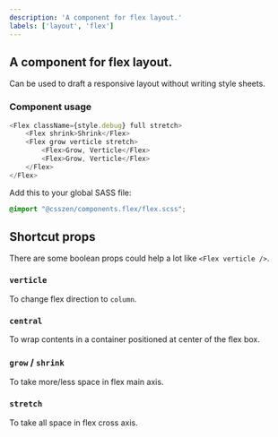 ```yaml
---
description: 'A component for flex layout.'
labels: ['layout', 'flex']
---
```



## A component for flex layout.

Can be used to draft a responsive layout without writing style sheets.

### Component usage

```js
<Flex className={style.debug} full stretch>
    <Flex shrink>Shrink</Flex>
    <Flex grow verticle stretch>
        <Flex>Grow, Verticle</Flex>
        <Flex>Grow, Verticle</Flex>
    </Flex>
</Flex>
```

Add this to your global SASS file:

```scss
@import "@csszen/components.flex/flex.scss";
```

## Shortcut props

There are some boolean props could help a lot like `<Flex verticle />`.

### `verticle`

To change flex direction to `column`.

### `central`

To wrap contents in a container positioned at center of the flex box.

### `grow` / `shrink`

To take more/less space in flex main axis.

### `stretch`

To take all space in flex cross axis.

